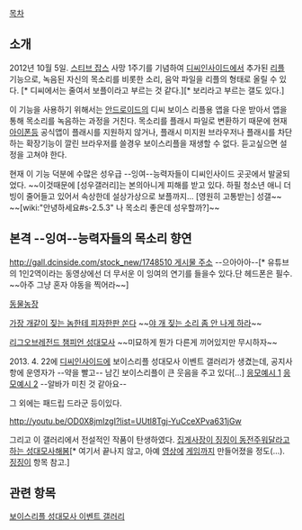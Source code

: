 [[목차]]
== 소개 == 
2012년 10월 5일. [[스티브 잡스]] 사망 1주기를 기념하여 [[디씨인사이드]]에서 추가된 [[리플]] 기능으로, 녹음된 자신의 목소리를 비롯한 소리, 음악 파일을 리플의 형태로 올릴 수 있다. [* 디씨에서는 줄여서 보플이라고 부르는 것 같다.][* 보리라고 부르는 갤도 있다.]

이 기능을 사용하기 위해서는 [[안드로이드]]의 디씨 보이스 리플용 앱을 다운 받아서 앱을 통해 목소리를 녹음하는 과정을 거친다. 목소리를 플래시 파일로 변환하기 때문에 현재 [[아이폰]]등 공식앱이 플래시를 지원하지 않거나, 플래시 미지원 브라우저나 플래시를 차단하는 확장기능이 깔린 브라우저를 쓸경우 보이스리플을 재생할 수 없다. 듣고싶으면 설정을 고쳐야 한다. 

현재 이 기능 덕분에 수많은 성우급 --잉여--능력자들이 디씨인사이드 곳곳에서 발굴되었다. ~~이것때문에 [성우갤러리]는 본의아니게 피해를 받고 있다. 하필 청소년 애니 더빙이 줄어들고 있어서 속상한데 설상가상으로 보플까지... [영원히 고통받는] 성갤~~ ~~[wiki:"안녕하세요#s-2.5.3" 나 목소리 좋은데 성우할까?]~~
== 본격 --잉여--능력자들의 목소리 향연 ==
{{{#!html
<iframe width="420" height="360" src="http://www.youtube.com/embed/GbKj4BpKjBs?feature=player_detailpage" frameborder="0" allowfullscreen></iframe>
}}}
[[http://gall.dcinside.com/stock_new/1748510 게시물 주소]]
--으아아아--[* 유튜브의 1인2역이라는 동영상에선 더 무서운 이 잉여의 연기를 들을수 있다.단 헤드폰은 필수. ~~아주 그냥 혼자 야동을 찍어라~~]

[http://gall.dcgame.in/list.php?id=leagueoflegends&no=4770404&page=1&recommend=1&recommend=1&bbs= 동물농장]

[http://gall.dcinside.com/list.php?id=baseball_new1&no=2370290&page=1&recommend=1&recommend=1&bbs= 가장 개같이 짖는 놈한테 피자한판 쏜다] ~~[[야 개 짖는 소리 좀 안 나게 하라]]~~

[http://gall.dcgame.in/list.php?id=leagueoflegends&no=4765732 리그오브레전드 챔피언 성대모사] ~~미묘하게 뭔가 다른게 끼어있지만 무시하자~~

2013. 4. 22에 [[디씨인사이드]]에 보이스리플 성대모사 이벤트 갤러리가 생겼는데, 공지사항에 운영자가 --약을 빨고-- 남긴 보이스리플이 큰 웃음을 주고 있다[...] [http://gall.dcinside.com/event_voicere/3 응모예시 1] [http://gall.dcinside.com/event_voicere/4 응모예시 2] --알바가 미친 것 같아요--

그 외에는 패드립 드라군 등이있다.

http://youtu.be/OD0X8jmIzgI?list=UUtl8Tgj-YuCceXPva631jGw



그리고 이 갤러리에서 전설적인 작품이 탄생하였다. [http://gall.dcinside.com/board/view/?id=event_voicere&no=504597 집게사장이 징징이 동전주워달라고 하는 성대모사해봄][* 여기서 끝나지 않고, 아예 [http://tvple.com/125580 영상에] [http://tvple.com/123968 게임까지] 만들어졌을 정도(...). [[징징이]] 항목 참고.]



== 관련 항목 ==
[[보이스리플 성대모사 이벤트 갤러리]]
